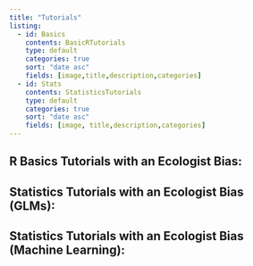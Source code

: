 ```yaml
---
title: "Tutorials"
listing:
  - id: Basics
    contents: BasicRTutorials
    type: default
    categories: true
    sort: "date asc"
    fields: [image,title,description,categories]
  - id: Stats
    contents: StatisticsTutorials
    type: default
    categories: true
    sort: "date asc"
    fields: [image, title,description,categories]
---
```


## R Basics Tutorials with an Ecologist Bias:

::: {#Basics}

:::

## Statistics Tutorials with an Ecologist Bias (GLMs):

::: {#Stats}

:::

## Statistics Tutorials with an Ecologist Bias (Machine Learning):

::: {#Stats_ML}

:::
